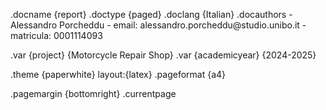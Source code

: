.docname {report}
.doctype {paged}
.doclang {Italian}
.docauthors
    - Alessandro Porcheddu
        - email: alessandro.porcheddu@studio.unibo.it
        - matricula: 0001114093

.var {project} {Motorcycle Repair Shop}
.var {academicyear} {2024-2025}

.theme {paperwhite} layout:{latex}
.pageformat {a4}

.pagemargin {bottomright}
	.currentpage